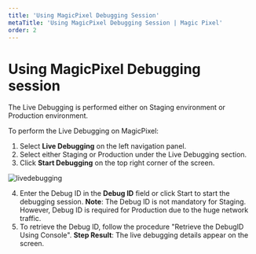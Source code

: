 ---
title: 'Using MagicPixel Debugging Session'
metaTitle: 'Using MagicPixel Debugging Session | Magic Pixel'
order: 2
--- 

# Using MagicPixel Debugging session
The Live Debugging is performed either on Staging environment or Production environment.

To perform the Live Debugging on MagicPixel:

1.	Select **Live Debugging** on the left navigation panel.
2.	Select either Staging or Production under the Live Debugging section.
3.	Click **Start Debugging** on the top right corner of the screen.

![livedebugging](/images/livedebuggingimages/debuggingsession.png)

4.	Enter the Debug ID in the **Debug ID** field or click Start to start the debugging session.
**Note**: The Debug ID is not mandatory for Staging. However, Debug ID is required for Production due to the huge network traffic.
5.	To retrieve the Debug ID, follow the procedure "Retrieve the DebugID Using Console".
**Step Result**: The live debugging details appear on the screen.